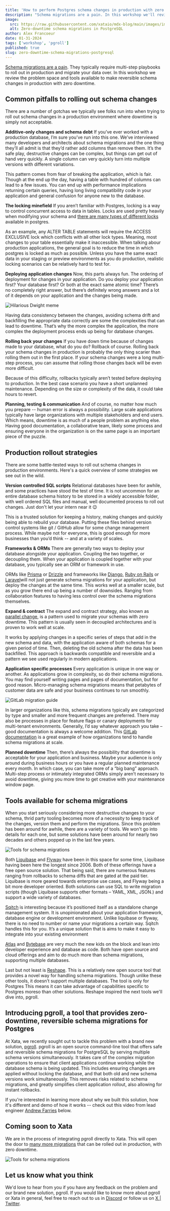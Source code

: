 ```yaml
---
title: 'How to perform Postgres schema changes in production with zero downtime'
description: "Schema migrations are a pain. In this workshop we'll review the problem space and tools available to make reversible schema changes in production with zero downtime."
image:
  src: https://raw.githubusercontent.com/xataio/mdx-blog/main/images/images/pgroll-internal.jpeg
  alt: Zero-downtime schema migrations in PostgreSQL
author: Alex Francoeur
date: 01-31-2024
tags: ['workshop', 'pgroll']
published: true
slug: zero-downtime-schema-migrations-postgresql
---
```


<ArticleVideo platform="youtube" src="https://youtu.be/-1aO6UznfI0?si=RpTVC7r3l1NUSXgI" />

[Schema migrations are a pain](https://xata.io/blog/postgres-schema-changes-pita). They typically require multi-step playbooks to roll out in production and migrate your data over. In this workshop we review the problem space and tools available to make reversible schema changes in production with zero downtime.

## Common pitfalls to rolling out schema changes

There are a number of gotchas we typically see folks run into when trying to roll out schema changes in a production environment where downtime is simply not acceptable.

**Additive-only changes and schema debt**
If you’ve ever worked with a production database, I’m sure you’ve run into this one. We’ve interviewed many developers and architects about schema migrations and the one thing they’ll all admit is that they’d rather add columns than remove them. It’s the safe play, destructive changes can be complex, but things can get out of hand very quickly. A single column can very quickly turn into multiple versions with different variations.

This pattern comes from fear of breaking the application, which is fair. Though at the end up the day, having a table with hundred of columns can lead to a few issues. You can end up with performance implications returning certain queries, having long living compatibility code in your application and general confusion for anyone new to the database.

**The locking minefield**
If you aren’t familiar with Postgres, locking is a way to control concurrent access to data in tables. Locks are used pretty heavily when modifying your schema and [there are many types of different locks](https://www.postgresql.org/docs/current/explicit-locking.html) available in postgres.

As an example, any ALTER TABLE statements will require the ACCESS EXCLUSIVE lock which conflicts with all other lock types.
Meaning, most changes to your table essentially make it inaccessible. When talking abour production applications, the general goal is to reduce the time in which postgres is locked as much as possible. Unless you have the same exact data in your staging or preview environments as you do production, realistic locking scenarios can be relatively hard to test for.

**Deploying application changes**
Now, this parts always fun. The ordering of deployment for changes in your application. Do you deploy your application first? Your database first? Or both at the exact same atomic time? There’s no completely right answer, but there’s definitely wrong answers and a lot of it depends on your application and the changes being made.

![Hilarious Dwight meme](/images/zdt-schema-application-deploy.jpeg)

Having data consistency between the changes, avoiding schema drift and backfilling the appropriate data correctly are some the complexities that can lead to downtime. That’s why the more complex the application, the more complex the deployment process ends up being for database changes.

**Rolling back your changes**
If you have down time because of changes made to your database, what do you do? Rollback of course. Rolling back your schema changes in production is probably the only thing scarier than rolling them out in the first place. If your schema changes were a long multi-step process,
you can assume that rolling those changes back will be even more difficult.

Because of this difficulty, rollbacks typically aren’t tested before deploying to production. In the best case scenario you have a short unplanned maintenance. Depending on the size or complexity of the data, it could take hours to revert.

**Planning, testing & communication**
And of course, no matter how much you prepare -- human error is always a possibility. Large scale applications typically have large organizations with multiple stakeholders and end users. Which means, downtime is as much of a people problem as anything else. Having good documentation, a collaborative team, likely some process and ensuring everyone in the organization is on the same page is an important piece of the puzzle.

## Production rollout strategies

There are some battle-tested ways to roll out schema changes in production environments. Here's a quick overview of some strategies we see out in the wild.

**Version controlled SQL scripts**
Relational databases have been for awhile, and some practices have stood the test of time. It is not uncommon for an entire database schema history to be stored in a widely accessible folder, with well ordered SQL files and manual, well documented process to roll out changes. Just don't let your intern near it 😉

This is a trusted solution for keeping a history, making changes and quickly being able to rebuild your database. Putting these files behind version control systems like git / GitHub allow for some change management process. While maybe not for everyone, this is good enough for more businesses than you’d think -- and at a variety of scales.

**Frameworks & ORMs**
There are generally two ways to deploy your database alongside your application. Coupling the two together, or decoupling them. When your application is coupled together with your database, you typically see an ORM or framework in use.

ORMs like [Prisma](https://www.prisma.io/) or [Drizzle](https://orm.drizzle.team/) and frameworks like [Django](https://www.djangoproject.com/), [Ruby on Rails](https://rubyonrails.org/) or [Laravel](https://laravel.com/)will not just generate schema migrations for your application, but deploy the changes at the same time. This works well at a smaller scale, but as you grow there end up being a number of downsides. Ranging from collaboration features to having less control over the schema migrations themselves.

**Expand & contract**
The expand and contract strategy, also known as [parallel change](https://martinfowler.com/bliki/ParallelChange.html), is a pattern used to migrate your schemas with zero downtime. This pattern is usually seen in decoupled architectures and is proven to work well at scale.

It works by applying changes in a specific series of steps that add in the new schema and data, with the application aware of both schemas for a given period of time. Then, deleting the old schema after the data has been backfilled. This approach is backwards compatible and reversible and a pattern we see used regularly in modern applications.

**Application specific processes**
Every application is unique in one way or another. As applications grow in complexity, so do their schema migrations. You may find yourself writing pages and pages of documentation, but for good reason. Micro-managing schema migrations means that petabytes of customer data are safe and your business continues to run smoothly.

![GitLab migration guide](/images/zdt-schema-gitlab.png)

In larger organizations like this, schema migrations typically are categorized by type and smaller and more frequent changes are preferred. There may also be processes in place for feature flags or canary deployments for multi-tenant environments. Generally, I’d say whatever approach you take – good documentation is always a welcome addition. This [GitLab documentation](https://docs.gitlab.com/ee/development/migration_style_guide.html) is a great example of how organizations tend to handle schema migrations at scale.

**Planned downtime**
Then, there’s always the possibility that downtime is acceptable for your application and business. Maybe your audience is only around during business hours or you have a regular planned maintenance every month. In which case, you can take more of a “big bang” approach. Multi-step process or intimately integrated ORMs simply aren’t necessary to avoid downtime, giving you more time to get creative with your maintenance window page.

## Tools available for schema migrations

When you start seriously considering more destructive changes to your schema, thrid party tooling becomes more of a necessity to keep track of the changes, version them and perform the migrations. Since this problem has been around for awhile, there are a variety of tools. We won't go into details for each one, but some solutions have been around for nearly two decades and others popped up in the last few years.

![Tools for schema migrations](/images/zdt-schema-tools.png)

Both [Liquibase](https://liquibase.com/) and [Flyway](https://flywaydb.org/) have been in this space for some time, Liquibase having been here the longest since 2006. Both of these offerings have a free open source solution. That being said, there are numerous features ranging from rollbacks to schema diffs that are gated at the paid tier. Liquibase is more geared towards enterprise use cases, and Flyway being a bit more developer oriented. Both solutions can use SQL to write migration scripts (though Liquibase supports other formats – YAML, XML, JSON.) and support a wide variety of databases.

[Sqitch](https://sqitch.org/) is interesting because it’s positioned itself as a standalone change management system. It is unopinionated about your application framework, database engine or development environment. Unlike liquibase or flyway, there is no need to number or name your migrations a certain way. Sqitch handles this for you. It’s a unique solution that is aims to make it easy to integrate into your existing environment

[Atlas](https://atlasgo.io/) and [Bytebase](https://bytebase.com/) are very much the new kids on the block and lean into developer experience and database as code. Both have open source and cloud offerings and aim to do much more than schema migrations, supporting multiple databases.

Last but not least is [Reshape](https://github.com/fabianlindfors/reshape). This is a relatively new open source tool that provides a novel way for handling schema migrations. Though unlike these other tools, it doesn’t support multiple databases. The tool is only for Postgres
This means it can take advantage of capabilities specific to Postgres moreso than other solutions. Reshape inspired the next tools we'll dive into, pgroll.

## Introducing pgroll, a tool that provides zero-downtime, reversible schema migrations for Postgres

At Xata, we recently sought out to tackle this problem with a brand new solution, [pgroll](https://github.com/xataio/pgroll). pgroll is an open source command-line tool that offers safe and reversible schema migrations for PostgreSQL by serving multiple schema versions simultaneously. It takes care of the complex migration operations to ensure that client applications continue working while the database schema is being updated. This includes ensuring changes are applied without locking the database, and that both old and new schema versions work simultaneously. This removes risks related to schema migrations, and greatly simplifies client application rollout, also allowing for instant rollbacks.

If you're interested in learning more about why we built this solution, how it's different and demo of how it works -- check out this video from lead engineer [Andrew Farries](https://github.com/andrew-farries) below.

<ArticleVideo platform="youtube" src="https://youtu.be/Fcs-lmrVOQM?si=UqpYR9-3Ktc1v-db" />

## Coming soon to Xata

We are in the process of integrating pgroll directly to Xata. This will open the door to [many more migrations](https://github.com/xataio/pgroll/tree/main/docs#operations-reference) that can be rolled out in production, with zero downtime.

![Tools for schema migrations](/images/zdt-schema-xata.png)

## Let us know what you think

We'd love to hear from you if you have any feedback on the problem and our brand new solution, pgroll. If you would like to know more about pgroll or Xata in general, feel free to reach out to us in [Discord](https://discord.com/invite/kvAcQKh7vm) or follow us on [X | Twitter](https://twitter.com/xata).
